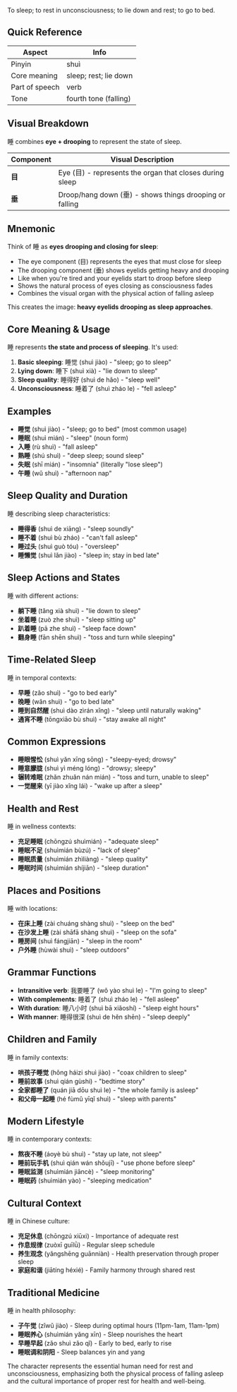 To sleep; to rest in unconsciousness; to lie down and rest; to go to bed.

## Quick Reference

| Aspect         | Info                  |
| -------------- | --------------------- |
| Pinyin         | shuì                  |
| Core meaning   | sleep; rest; lie down |
| Part of speech | verb                  |
| Tone           | fourth tone (falling) |

## Visual Breakdown

睡 combines **eye + drooping** to represent the state of sleep.

| Component | Visual Description                                        |
| --------- | --------------------------------------------------------- |
| **目**    | Eye (目) - represents the organ that closes during sleep |
| **垂**    | Droop/hang down (垂) - shows things drooping or falling  |

## Mnemonic

Think of 睡 as **eyes drooping and closing for sleep**:

- The eye component (目) represents the eyes that must close for sleep
- The drooping component (垂) shows eyelids getting heavy and drooping
- Like when you're tired and your eyelids start to droop before sleep
- Shows the natural process of eyes closing as consciousness fades
- Combines the visual organ with the physical action of falling asleep

This creates the image: **heavy eyelids drooping as sleep approaches**.

## Core Meaning & Usage

睡 represents **the state and process of sleeping**. It's used:

1. **Basic sleeping**: 睡觉 (shuì jiào) - "sleep; go to sleep"
2. **Lying down**: 睡下 (shuì xià) - "lie down to sleep"
3. **Sleep quality**: 睡得好 (shuì de hǎo) - "sleep well"
4. **Unconsciousness**: 睡着了 (shuì zháo le) - "fell asleep"

## Examples

- **睡觉** (shuì jiào) - "sleep; go to bed" (most common usage)
- **睡眠** (shuì mián) - "sleep" (noun form)
- **入睡** (rù shuì) - "fall asleep"
- **熟睡** (shú shuì) - "deep sleep; sound sleep"
- **失眠** (shī mián) - "insomnia" (literally "lose sleep")
- **午睡** (wǔ shuì) - "afternoon nap"

## Sleep Quality and Duration

睡 describing sleep characteristics:

- **睡得香** (shuì de xiāng) - "sleep soundly"
- **睡不着** (shuì bù zháo) - "can't fall asleep"
- **睡过头** (shuì guò tóu) - "oversleep"
- **睡懒觉** (shuì lǎn jiào) - "sleep in; stay in bed late"

## Sleep Actions and States

睡 with different actions:

- **躺下睡** (tǎng xià shuì) - "lie down to sleep"
- **坐着睡** (zuò zhe shuì) - "sleep sitting up"
- **趴着睡** (pā zhe shuì) - "sleep face down"
- **翻身睡** (fān shēn shuì) - "toss and turn while sleeping"

## Time-Related Sleep

睡 in temporal contexts:

- **早睡** (zǎo shuì) - "go to bed early"
- **晚睡** (wǎn shuì) - "go to bed late"
- **睡到自然醒** (shuì dào zìrán xǐng) - "sleep until naturally waking"
- **通宵不睡** (tōngxiāo bù shuì) - "stay awake all night"

## Common Expressions

- **睡眼惺忪** (shuì yǎn xīng sōng) - "sleepy-eyed; drowsy"
- **睡意朦胧** (shuì yì méng lóng) - "drowsy; sleepy"
- **辗转难眠** (zhǎn zhuǎn nán mián) - "toss and turn, unable to sleep"
- **一觉醒来** (yī jiào xǐng lái) - "wake up after a sleep"

## Health and Rest

睡 in wellness contexts:

- **充足睡眠** (chōngzú shuìmián) - "adequate sleep"
- **睡眠不足** (shuìmián bùzú) - "lack of sleep"
- **睡眠质量** (shuìmián zhìliàng) - "sleep quality"
- **睡眠时间** (shuìmián shíjiān) - "sleep duration"

## Places and Positions

睡 with locations:

- **在床上睡** (zài chuáng shàng shuì) - "sleep on the bed"
- **在沙发上睡** (zài shāfā shàng shuì) - "sleep on the sofa"
- **睡房间** (shuì fángjiān) - "sleep in the room"
- **户外睡** (hùwài shuì) - "sleep outdoors"

## Grammar Functions

- **Intransitive verb**: 我要睡了 (wǒ yào shuì le) - "I'm going to sleep"
- **With complements**: 睡着了 (shuì zháo le) - "fell asleep"
- **With duration**: 睡八小时 (shuì bā xiǎoshí) - "sleep eight hours"
- **With manner**: 睡得很深 (shuì de hěn shēn) - "sleep deeply"

## Children and Family

睡 in family contexts:

- **哄孩子睡觉** (hǒng háizi shuì jiào) - "coax children to sleep"
- **睡前故事** (shuì qián gùshi) - "bedtime story"
- **全家都睡了** (quán jiā dōu shuì le) - "the whole family is asleep"
- **和父母一起睡** (hé fùmǔ yīqǐ shuì) - "sleep with parents"

## Modern Lifestyle

睡 in contemporary contexts:

- **熬夜不睡** (áoyè bù shuì) - "stay up late, not sleep"
- **睡前玩手机** (shuì qián wán shǒujī) - "use phone before sleep"
- **睡眠监测** (shuìmián jiāncè) - "sleep monitoring"
- **睡眠药** (shuìmián yào) - "sleeping medication"

## Cultural Context

睡 in Chinese culture:

- **充足休息** (chōngzú xiūxi) - Importance of adequate rest
- **作息规律** (zuòxī guīlǜ) - Regular sleep schedule
- **养生观念** (yǎngshēng guānniàn) - Health preservation through proper sleep
- **家庭和谐** (jiātíng héxié) - Family harmony through shared rest

## Traditional Medicine

睡 in health philosophy:

- **子午觉** (zǐwǔ jiào) - Sleep during optimal hours (11pm-1am, 11am-1pm)
- **睡眠养心** (shuìmián yǎng xīn) - Sleep nourishes the heart
- **早睡早起** (zǎo shuì zǎo qǐ) - Early to bed, early to rise
- **睡眠调和阴阳** - Sleep balances yin and yang

The character represents the essential human need for rest and unconsciousness, emphasizing both the physical process of falling asleep and the cultural importance of proper rest for health and well-being.
